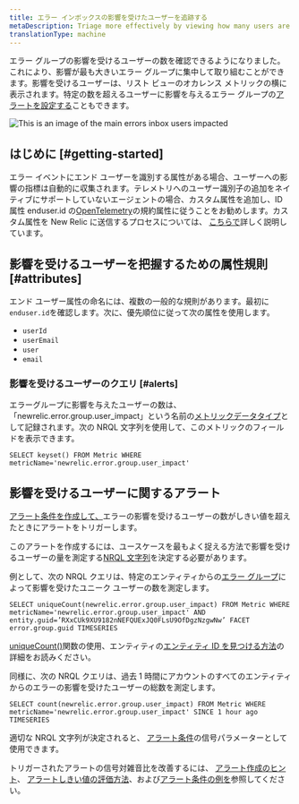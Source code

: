 ```yaml
---
title: エラー インボックスの影響を受けたユーザーを追跡する
metaDescription: Triage more effectively by viewing how many users are impacted by an error group.
translationType: machine
---
```



エラー グループの影響を受けるユーザーの数を確認できるようになりました。これにより、影響が最も大きいエラー グループに集中して取り組むことができます。影響を受けるユーザーは、リスト ビューのオカレンス メトリックの横に表示されます。特定の数を超えるユーザーに影響を与えるエラー グループの[アラートを設定する](https://docs.newrelic.com/docs/errors-inbox/error-users-impacted/#alerting-on-users-impacted)こともできます。

<img
  title="An image showing how to navigate users impacted"
  alt="This is an image of the main errors inbox users impacted"
  src={errorsinboxUsersImpacted}
/>

## はじめに [#getting-started]

エラー イベントにエンド ユーザーを識別する属性がある場合、ユーザーへの影響の指標は自動的に収集されます。テレメトリへのユーザー識別子の追加をネイティブにサポートしていないエージェントの場合、カスタム属性を追加し、ID 属性 enduser.id の[OpenTelemetry](https://docs.newrelic.com/docs/more-integrations/open-source-telemetry-integrations/opentelemetry/opentelemetry-introduction)の規約属性に従うことをお勧めします。カスタム属性を New Relic に送信するプロセスについては、 [こちらで](https://docs.newrelic.com/docs/data-apis/custom-data/custom-events/collect-custom-attributes/)詳しく説明しています。

## 影響を受けるユーザーを把握するための属性規則 [#attributes]

エンド ユーザー属性の命名には、複数の一般的な規則があります。最初に`enduser.id`を確認します。次に、優先順位に従って次の属性を使用します。

* `userId`
* `userEmail`
* `user`
* `email`

### 影響を受けるユーザーのクエリ [#alerts]

エラーグループに影響を与えたユーザーの数は、「newrelic.error.group.user_impact」という名前の[メトリックデータタイプ](https://docs.newrelic.com/docs/data-apis/understand-data/metric-data/metric-data-type/)として記録されます。次の NRQL 文字列を使用して、このメトリックのフィールドを表示できます。

```
SELECT keyset() FROM Metric WHERE metricName='newrelic.error.group.user_impact'
```

## 影響を受けるユーザーに関するアラート

[アラート条件を作成して、](https://docs.newrelic.com/docs/alerts-applied-intelligence/new-relic-alerts/alert-conditions/create-alert-conditions/)エラーの影響を受けるユーザーの数がしきい値を超えたときにアラートをトリガーします。

このアラートを作成するには、ユースケースを最もよく捉える方法で影響を受けるユーザーの量を測定する[NRQL 文字列](https://docs.newrelic.com/docs/query-your-data/nrql-new-relic-query-language/get-started/introduction-nrql-new-relics-query-language/)を決定する必要があります。

例として、次の NRQL クエリは、特定のエンティティからの[エラー グループ](https://docs.newrelic.com/docs/errors-inbox/errors-inbox/#groups)によって影響を受けたユニーク ユーザーの数を測定します。

```
SELECT uniqueCount(newrelic.error.group.user_impact) FROM Metric WHERE metricName='newrelic.error.group.user_impact' AND entity.guid=’RXxCUk9XU9182nNEFQUExJQ0FLsU9OfDgzNzgwNw’ FACET error.group.guid TIMESERIES
```

[uniqueCount()](https://docs.newrelic.com/docs/alerts-applied-intelligence/new-relic-alerts/alert-conditions/create-nrql-alert-conditions/)関数の使用、エンティティの[エンティティ ID を見つける方法](https://docs.newrelic.com/docs/new-relic-solutions/new-relic-one/core-concepts/what-entity-new-relic/#find)の詳細をお読みください。

同様に、次の NRQL クエリは、過去 1 時間にアカウントのすべてのエンティティからのエラーの影響を受けたユーザーの総数を測定します。

```
SELECT count(newrelic.error.group.user_impact) FROM Metric WHERE metricName='newrelic.error.group.user_impact' SINCE 1 hour ago TIMESERIES
```

適切な NRQL 文字列が決定されると、 [アラート条件](https://docs.newrelic.com/docs/alerts-applied-intelligence/new-relic-alerts/alert-conditions/create-nrql-alert-conditions/#create)の信号パラメーターとして使用できます。

トリガーされたアラートの信号対雑音比を改善するには、 [アラート作成のヒント](https://docs.newrelic.com/docs/alerts-applied-intelligence/new-relic-alerts/alert-conditions/create-nrql-alert-conditions/#condition-tips)、 [アラートしきい値の評価方法](https://docs.newrelic.com/docs/alerts-applied-intelligence/new-relic-alerts/alert-conditions/create-nrql-alert-conditions/#advanced-signal)、および[アラート条件の例を](https://docs.newrelic.com/docs/alerts-applied-intelligence/new-relic-alerts/alert-conditions/create-nrql-alert-conditions/#examples)参照してください。